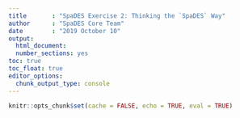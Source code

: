 ```yaml
---
title       : "SpaDES Exercise 2: Thinking the `SpaDES` Way"
author      : "SpaDES Core Team"
date        : "2019 October 10"
output:
  html_document:
  number_sections: yes
toc: true
toc_float: true
editor_options:
  chunk_output_type: console
---
```


```r
knitr::opts_chunk$set(cache = FALSE, echo = TRUE, eval = TRUE)
```

<!--
  this is a dummy file that will be replaced with a link to the specific exercise vignette when site rebuilt
  see `replacementList` defined in `asis.R`
-->
